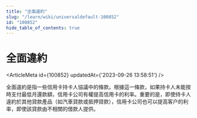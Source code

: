 ```yaml
---
title: "全面違約"
slug: "/learn/wiki/universaldefault-100852"
id: "100852"
hide_table_of_contents: true
---
```



# 全面違約

<ArticleMeta id={100852} updatedAt={'2023-09-26 13:58:51'} />
<div className='border-solid border-b border-t-0 my-4 border-[var(--ifm-color-gray-300)]' />

全面違約是指一些信用卡持卡人協議中的條款。根據這一條款，如果持卡人未能按時支付最低月還款額，信用卡公司有權提高信用卡的利率。重要的是，即使持卡人違約於其他貸款產品（如汽車貸款或抵押貸款），信用卡公司也可以提高客户的利率，即使該貸款由不相關的借款人提供。
